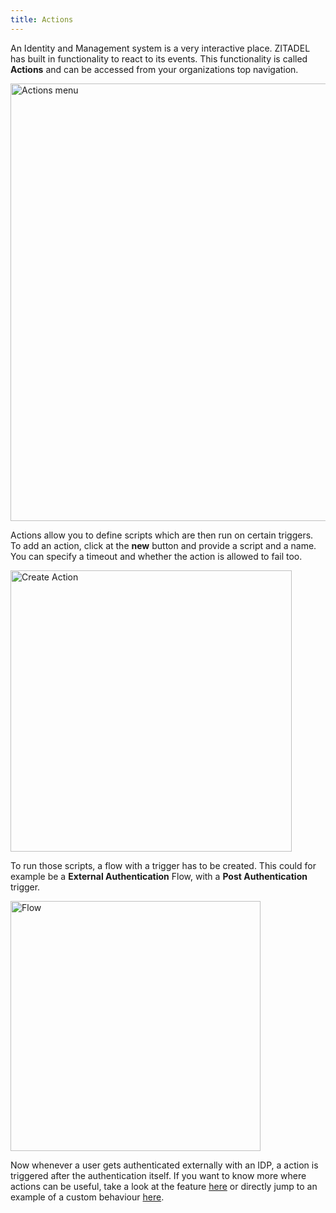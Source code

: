 ```yaml
---
title: Actions
---
```


An Identity and Management system is a very interactive place. ZITADEL has built
in functionality to react to its events. This functionality is called
**Actions** and can be accessed from your organizations top navigation.

<img
  src="/img/guides/console/actionsmenu.png"
  width="700px"
  alt="Actions menu"
/>

Actions allow you to define scripts which are then run on certain triggers. To
add an action, click at the **new** button and provide a script and a name. You
can specify a timeout and whether the action is allowed to fail too.

<img src="/img/guides/console/action.png" alt="Create Action" width="450px" />

To run those scripts, a flow with a trigger has to be created. This could for
example be a **External Authentication** Flow, with a **Post Authentication**
trigger.

<img src="/img/guides/console/flow.png" alt="Flow" width="400px" />

Now whenever a user gets authenticated externally with an IDP, a action is
triggered after the authentication itself. If you want to know more where
actions can be useful, take a look at the feature
[here](/docs/concepts/features/actions) or directly jump to an example of a
custom behaviour [here](/docs/guides/manage/customize/behavior).
